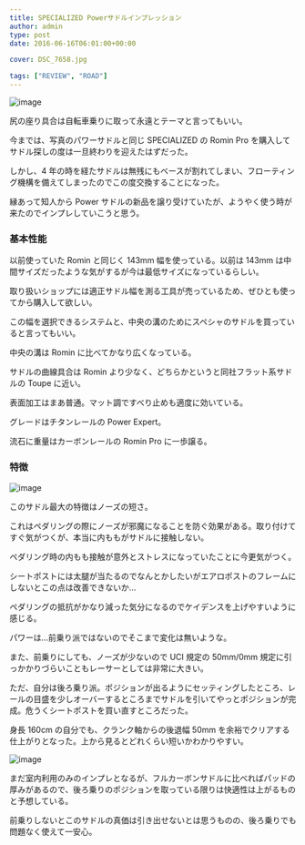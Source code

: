 ---
title: SPECIALIZED Powerサドルインプレッション
author: admin
type: post
date: 2016-06-16T06:01:00+00:00

cover: DSC_7658.jpg

tags: ["REVIEW", "ROAD"]
---

![image](./DSC_7658.jpg)

尻の座り具合は自転車乗りに取って永遠とテーマと言ってもいい。

今までは、写真のパワーサドルと同じ SPECIALIZED の Romin Pro を購入してサドル探しの度は一旦終わりを迎えたはずだった。

しかし、4 年の時を経たサドルは無残にもベースが割れてしまい、フローティング機構を備えてしまったのでこの度交換することになった。

縁あって知人から Power サドルの新品を譲り受けていたが、ようやく使う時が来たのでインプレしていこうと思う。

### 基本性能

以前使っていた Romin と同じく 143mm 幅を使っている。以前は 143mm は中間サイズだったような気がするが今は最低サイズになっているらしい。

取り扱いショップには適正サドル幅を測る工具が売っているため、ぜひとも使ってから購入して欲しい。

この幅を選択できるシステムと、中央の溝のためにスペシャのサドルを買っていると言ってもいい。

中央の溝は Romin に比べてかなり広くなっている。

サドルの曲線具合は Romin より少なく、どちらかというと同社フラット系サドルの Toupe に近い。

表面加工はまあ普通。マット調ですべり止めも適度に効いている。

グレードはチタンレールの Power Expert。

流石に重量はカーボンレールの Romin Pro に一歩譲る。

### 特徴

![image](./DSC_7644.jpg)

このサドル最大の特徴はノーズの短さ。

これはペダリングの際にノーズが邪魔になることを防ぐ効果がある。取り付けてすぐ気がつくが、本当に内ももがサドルに接触しない。

ペダリング時の内もも接触が意外とストレスになっていたことに今更気がつく。

シートポストには太腿が当たるのでなんとかしたいがエアロポストのフレームにしないとこの点は改善できないか…

ペダリングの抵抗がかなり減った気分になるのでケイデンスを上げやすいように感じる。

パワーは…前乗り派ではないのでそこまで変化は無いような。

また、前乗りにしても、ノーズが少ないので UCI 規定の 50mm/0mm 規定に引っかかりづらいこともレーサーとしては非常に大きい。

ただ、自分は後ろ乗り派。ポジションが出るようにセッティングしたところ、レールの目盛を少しオーバーするところまでサドルを引いてやっとポジションが完成。危うくシートポストを買い直すところだった。

身長 160cm の自分でも、クランク軸からの後退幅 50mm を余裕でクリアする仕上がりとなった。上から見るとどれくらい短いかわかりやすい。

![image](./DSC_7643.jpg)

まだ室内利用のみのインプレとなるが、フルカーボンサドルに比べればパッドの厚みがあるので、後ろ乗りのポジションを取っている限りは快適性は上がるものと予想している。

前乗りしないとこのサドルの真価は引き出せないとは思うものの、後ろ乗りでも問題なく使えて一安心。

<AmazonLinkBox url="http://www.amazon.co.jp/exec/obidos/ASIN/B01564NZ42/gensobunya-22/ref=nosim/" />
